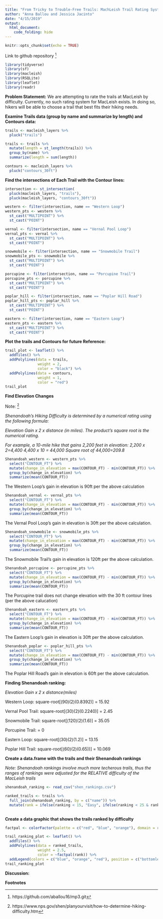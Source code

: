 ```yaml
---
title: "From Tricky to Trouble-Free Trails: MachLeish Trail Rating System "
author: "Anna Ballou and Jessica Jacinto"
date: "4/15/2019"
output: 
  html_document:
    code_folding: hide
---
```


```r
knitr::opts_chunk$set(echo = TRUE)
```
 
Link to github repository [^1] 
 
```r
library(tidyverse)
library(sf)
library(macleish)
library(RSQLite)
library(leaflet)
library(readr)
```

**Problem Statement:**
We are attempting to rate the trails at MacLeish by difficulty. Currently, no such rating system for MacLeish exists. In doing so, hikers will be able to choose a trail that best fits their hiking needs. 

**Examine Trails data (group by name and summarize by length) and Contours data: **
```r
trails <- macleish_layers %>%
  pluck("trails") 

trails <- trails %>%
  mutate(length = st_length(trails)) %>%
  group_by(name) %>%
  summarize(length = sum(length))

contours <- macleish_layers %>%
  pluck("contours_30ft") 
```

**Find the intersections of Each Trail with the Contour lines: **
```r
intersection <- st_intersection(
  pluck(macleish_layers, "trails"), 
  pluck(macleish_layers, "contours_30ft"))

western <- filter(intersection, name == "Western Loop")
western_pts <- western %>% 
  st_cast("MULTIPOINT") %>% 
  st_cast("POINT")

vernal <- filter(intersection, name == "Vernal Pool Loop")
vernal_pts <- vernal %>%
  st_cast("MULTIPOINT") %>% 
  st_cast("POINT")

snowmobile <- filter(intersection, name == "Snowmobile Trail")
snowmobile_pts <- snowmobile %>%
  st_cast("MULTIPOINT") %>% 
  st_cast("POINT")

porcupine <- filter(intersection, name == "Porcupine Trail")
porcupine_pts <- porcupine %>%
  st_cast("MULTIPOINT") %>% 
  st_cast("POINT")

poplar_hill <- filter(intersection, name == "Poplar Hill Road")
poplar_hill_pts <- poplar_hill %>%
  st_cast("MULTIPOINT") %>% 
  st_cast("POINT")

eastern <- filter(intersection, name == "Eastern Loop")
eastern_pts <- eastern %>%
  st_cast("MULTIPOINT") %>% 
  st_cast("POINT")
```

**Plot the trails and Contours for future Reference:**
```r
trail_plot <- leaflet() %>%
  addTiles() %>%
  addPolylines(data = trails, 
               weight = 2, 
               color = "black") %>%
  addPolylines(data = contours,
               weight = 1,
               color = "red") 
trail_plot
```

**Find Elevation Changes**

Note: [^2] 

*Shenandoah's Hiking Difficulty is determined by a numerical rating using the following formula: *

*Elevation Gain x 2 x distance (in miles). The product's square root is the numerical rating.* 

*For example, a 10-mile hike that gains 2,200 feet in elevation:*
*2,200 x 2=4,400 *
*4,400 x 10 = 44,000*
*Square root of 44,000=209.8*


```r
Shenandoah_western <- western_pts %>%
  select("CONTOUR_FT") %>%
  mutate(change_in_elevation = max(CONTOUR_FT) - min(CONTOUR_FT)) %>%
  group_by(change_in_elevation) %>%
  summarize(mean(CONTOUR_FT))
```
The Western Loop's gain in elevation is 90ft per the above calculation

```r
Shenandoah_vernal <- vernal_pts %>%
  select("CONTOUR_FT") %>%
  mutate(change_in_elevation = max(CONTOUR_FT) - min(CONTOUR_FT)) %>%
  group_by(change_in_elevation) %>%
  summarize(mean(CONTOUR_FT))
```
The Vernal Pool Loop's gain in elevation is 30ft per the above calculation. 

```r
Shenandoah_snowmobile <- snowmobile_pts %>%
  select("CONTOUR_FT") %>%
  mutate(change_in_elevation = max(CONTOUR_FT) - min(CONTOUR_FT)) %>%
  group_by(change_in_elevation) %>%
  summarize(mean(CONTOUR_FT))
```
The Snowmobile Trail's gain in elevation is 120ft per the above calculation. 

```r
Shenandoah_porcupine <- porcupine_pts %>%
  select("CONTOUR_FT") %>%
  mutate(change_in_elevation = max(CONTOUR_FT) - min(CONTOUR_FT)) %>%
  group_by(change_in_elevation) %>%
  summarize(mean(CONTOUR_FT))
```
The Porcupine trail does not change elevation with the 30 ft contour lines (per the above calucation)

```r
Shenandoah_eastern <- eastern_pts %>%
  select("CONTOUR_FT") %>%
  mutate(change_in_elevation = max(CONTOUR_FT) - min(CONTOUR_FT)) %>%
  group_by(change_in_elevation) %>%
  summarize(mean(CONTOUR_FT))
```

The Eastern Loop's gain in elevation is 30ft per the above calculation. 
```r
Shenandoah_poplar <- poplar_hill_pts %>%
  select("CONTOUR_FT") %>%
  mutate(change_in_elevation = max(CONTOUR_FT) - min(CONTOUR_FT)) %>%
  group_by(change_in_elevation) %>%
  summarize(mean(CONTOUR_FT)) 
```

The Poplar Hill Road's gain in elevation is 60ft per the above calculation. 


**Finding Shenandoah ranking: **

*Elevation Gain x 2 x distance(miles)*

Western Loop: square-root[(90)(2)(0.8392)] = 15.92

Vernal Pool Trail:
square-root[(30)(2)(0.2240)] = 2.45

Snowmobile Trail: 
square-root[(120)(2)(1.6)]
= 35.05

Porcupine Trail:
= 0 

Eastern Loop:
square-root[(30)(2)(1.2)] 
= 13.15

Poplar Hill Trail:
square-root[(60)(2)(0.65))]
= 10.069

**Create a data.frame with the trails and their Shenandoah rankings**

*Note: Shenandoah rankings involve much more techerous trails, thus the ranges of rankings were adjusted for the RELATIVE difficulty of the MacLeish trails*

```r
shenandoah_ranking <- read_csv("shen_rankings.csv")
```

```r
ranked_trails <- trails %>%
  full_join(shenandoah_ranking, by = c("name")) %>%
  mutate(rank = ifelse(ranking < 15, "Easy", ifelse(ranking < 25 & ranking > 15, "Moderate", ifelse(ranking > 25 , "Difficult", "Not Ranked"))))
  
```                    

**Create a data graphic that shows the trails ranked by difficulty**
```r
factpal <- colorFactor(palette = c("red", "blue", "orange"), domain = ranked_trails$rank)
```

```r
trail_ranking_plot <- leaflet() %>%
  addTiles() %>%
  addPolylines(data = ranked_trails, 
               weight = 2.5, 
               color = ~factpal(rank)) %>%
  addLegend(colors = c("blue", "orange", "red"), position = c("bottomleft"), labels = c("Easy", "Moderate","Difficult"))
trail_ranking_plot
```


**Discussion:**


**Footnotes**

[^1]: https://github.com/aballou16/mp3.git
[^2]: https://www.nps.gov/shen/planyourvisit/how-to-determine-hiking-difficulty.htm

